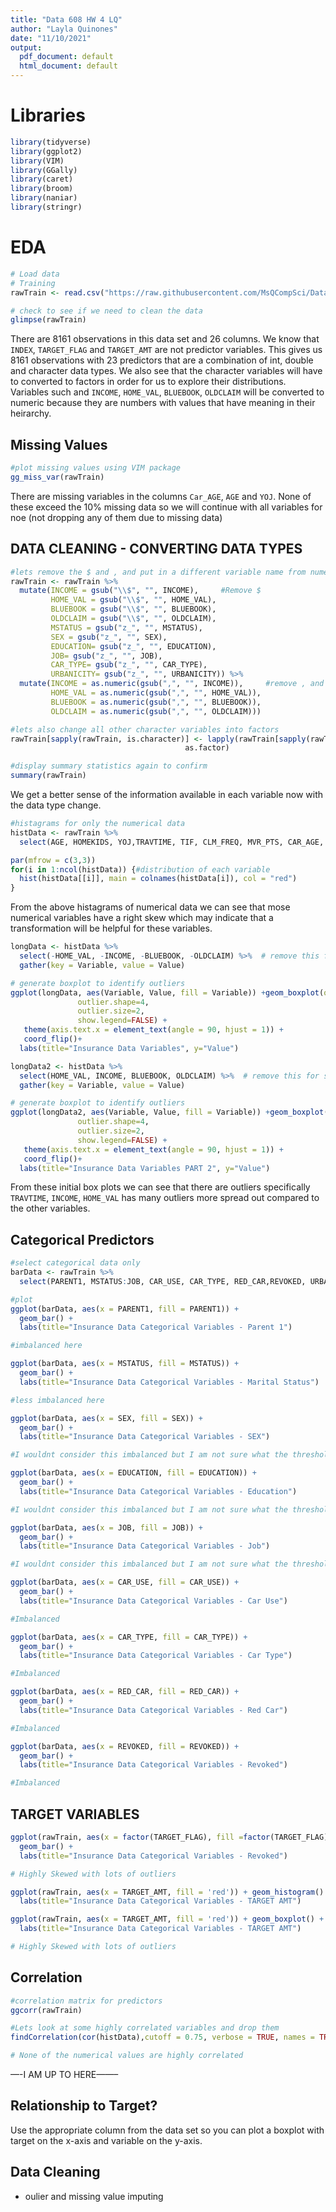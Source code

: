 ---
title: "Data 608 HW 4 LQ"
author: "Layla Quinones"
date: "11/10/2021"
output:
  pdf_document: default
  html_document: default
---

# Libraries

```{r, message = FALSE}
library(tidyverse)
library(ggplot2)
library(VIM)
library(GGally)
library(caret)
library(broom)
library(naniar)
library(stringr)
```

# EDA

```{r}
# Load data
# Training
rawTrain <- read.csv("https://raw.githubusercontent.com/MsQCompSci/Data621Group4/main/HW4/insurance_training_data.csv", header = TRUE, stringsAsFactors = FALSE)
```


```{r}
# check to see if we need to clean the data 
glimpse(rawTrain)
```

There are 8161 observations in this data set and 26 columns. We know that `INDEX`, `TARGET_FLAG` and `TARGET_AMT` are not predictor variables. This gives us 8161 observations with 23 predictors that are a combination of int, double and character data types. We also see that the character variables will have to converted to factors in order for us to explore their distributions. Variables such and `INCOME`, `HOME_VAL`, `BLUEBOOK`, `OLDCLAIM` will be converted to numeric because they are numbers with values that have meaning in their heirarchy. 


## Missing Values 

```{r}
#plot missing values using VIM package
gg_miss_var(rawTrain)
```


There are missing variables in the columns `Car_AGE`, `AGE` and `YOJ`. None of these exceed the 10% missing data so we will continue with all variables for noe (not dropping any of them due to missing data)

## DATA CLEANING - CONVERTING DATA TYPES

```{r}
#lets remove the $ and , and put in a different variable name from numeric strings
rawTrain <- rawTrain %>% 
  mutate(INCOME = gsub("\\$", "", INCOME),     #Remove $
         HOME_VAL = gsub("\\$", "", HOME_VAL), 
         BLUEBOOK = gsub("\\$", "", BLUEBOOK), 
         OLDCLAIM = gsub("\\$", "", OLDCLAIM),
         MSTATUS = gsub("z_", "", MSTATUS),
         SEX = gsub("z_", "", SEX), 
         EDUCATION= gsub("z_", "", EDUCATION),
         JOB= gsub("z_", "", JOB),
         CAR_TYPE= gsub("z_", "", CAR_TYPE),
         URBANICITY= gsub("z_", "", URBANICITY)) %>%
  mutate(INCOME = as.numeric(gsub(",", "", INCOME)),     #remove , and cast to numeric
         HOME_VAL = as.numeric(gsub(",", "", HOME_VAL)), 
         BLUEBOOK = as.numeric(gsub(",", "", BLUEBOOK)), 
         OLDCLAIM = as.numeric(gsub(",", "", OLDCLAIM))) 

#lets also change all other character variables into factors
rawTrain[sapply(rawTrain, is.character)] <- lapply(rawTrain[sapply(rawTrain, is.character)], 
                                       as.factor)

#display summary statistics again to confirm
summary(rawTrain)
```

We get a better sense of the information available in each variable now with the data type change. 

```{r}
#histagrams for only the numerical data
histData <- rawTrain %>%
  select(AGE, HOMEKIDS, YOJ,TRAVTIME, TIF, CLM_FREQ, MVR_PTS, CAR_AGE, INCOME, HOME_VAL, BLUEBOOK, OLDCLAIM)

par(mfrow = c(3,3))
for(i in 1:ncol(histData)) {#distribution of each variable
  hist(histData[[i]], main = colnames(histData[i]), col = "red")
}
```

From the above histagrams of numerical data we can see that mose numerical variables have a right skew which may indicate that a transformation will be helpful for these variables. 

```{r}
longData <- histData %>%
  select(-HOME_VAL, -INCOME, -BLUEBOOK, -OLDCLAIM) %>%  # remove this for scale issue will plot below
  gather(key = Variable, value = Value)

# generate boxplot to identify outliers
ggplot(longData, aes(Variable, Value, fill = Variable)) +geom_boxplot(outlier.colour="blue", 
               outlier.shape=4, 
               outlier.size=2, 
               show.legend=FALSE) + 
   theme(axis.text.x = element_text(angle = 90, hjust = 1)) +
   coord_flip()+
  labs(title="Insurance Data Variables", y="Value")
```

```{r}
longData2 <- histData %>%
  select(HOME_VAL, INCOME, BLUEBOOK, OLDCLAIM) %>%  # remove this for scale issue will plot below
  gather(key = Variable, value = Value)

# generate boxplot to identify outliers
ggplot(longData2, aes(Variable, Value, fill = Variable)) +geom_boxplot(outlier.colour="blue", 
               outlier.shape=4, 
               outlier.size=2, 
               show.legend=FALSE) + 
   theme(axis.text.x = element_text(angle = 90, hjust = 1)) +
   coord_flip()+
  labs(title="Insurance Data Variables PART 2", y="Value")
```

From these initial box plots we can see that there are outliers specifically `TRAVTIME`, `INCOME`, `HOME_VAL` has many outliers more spread out compared to the other variables.


## Categorical Predictors

```{r}
#select categorical data only
barData <- rawTrain %>%
  select(PARENT1, MSTATUS:JOB, CAR_USE, CAR_TYPE, RED_CAR,REVOKED, URBANICITY)

#plot
ggplot(barData, aes(x = PARENT1, fill = PARENT1)) +
  geom_bar() +
  labs(title="Insurance Data Categorical Variables - Parent 1")

#imbalanced here
```

```{r}
ggplot(barData, aes(x = MSTATUS, fill = MSTATUS)) +
  geom_bar() +
  labs(title="Insurance Data Categorical Variables - Marital Status")

#less imbalanced here
```

```{r}
ggplot(barData, aes(x = SEX, fill = SEX)) +
  geom_bar() +
  labs(title="Insurance Data Categorical Variables - SEX")

#I wouldnt consider this imbalanced but I am not sure what the threshold is for balance/imbalanced data
```

```{r}
ggplot(barData, aes(x = EDUCATION, fill = EDUCATION)) +
  geom_bar() +
  labs(title="Insurance Data Categorical Variables - Education")

#I wouldnt consider this imbalanced but I am not sure what the threshold is for balance/imbalanced data
```

```{r}
ggplot(barData, aes(x = JOB, fill = JOB)) +
  geom_bar() +
  labs(title="Insurance Data Categorical Variables - Job")

#I wouldnt consider this imbalanced but I am not sure what the threshold is for balance/imbalanced data
```

```{r}
ggplot(barData, aes(x = CAR_USE, fill = CAR_USE)) +
  geom_bar() +
  labs(title="Insurance Data Categorical Variables - Car Use")

#Imbalanced
```

```{r}
ggplot(barData, aes(x = CAR_TYPE, fill = CAR_TYPE)) +
  geom_bar() +
  labs(title="Insurance Data Categorical Variables - Car Type")

#Imbalanced
```

```{r}
ggplot(barData, aes(x = RED_CAR, fill = RED_CAR)) +
  geom_bar() +
  labs(title="Insurance Data Categorical Variables - Red Car")

#Imbalanced
```

```{r}
ggplot(barData, aes(x = REVOKED, fill = REVOKED)) +
  geom_bar() +
  labs(title="Insurance Data Categorical Variables - Revoked")

#Imbalanced
```

## TARGET VARIABLES

```{r}
ggplot(rawTrain, aes(x = factor(TARGET_FLAG), fill =factor(TARGET_FLAG))) +
  geom_bar() +
  labs(title="Insurance Data Categorical Variables - Revoked")

# Highly Skewed with lots of outliers

ggplot(rawTrain, aes(x = TARGET_AMT, fill = 'red')) + geom_histogram() +
  labs(title="Insurance Data Categorical Variables - TARGET AMT")

ggplot(rawTrain, aes(x = TARGET_AMT, fill = 'red')) + geom_boxplot() +
  labs(title="Insurance Data Categorical Variables - TARGET AMT")

# Highly Skewed with lots of outliers
```

## Correlation

```{r}
#correlation matrix for predictors
ggcorr(rawTrain)
```

```{r}
#Lets look at some highly correlated variables and drop them
findCorrelation(cor(histData),cutoff = 0.75, verbose = TRUE, names = TRUE)

# None of the numerical values are highly correlated
```

----I AM UP TO HERE--------

## Relationship to Target? 

Use the appropriate column from the data set so you can plot a boxplot with target on the x-axis and variable on the y-axis.




## Data Cleaning 

- oulier and missing value imputing

